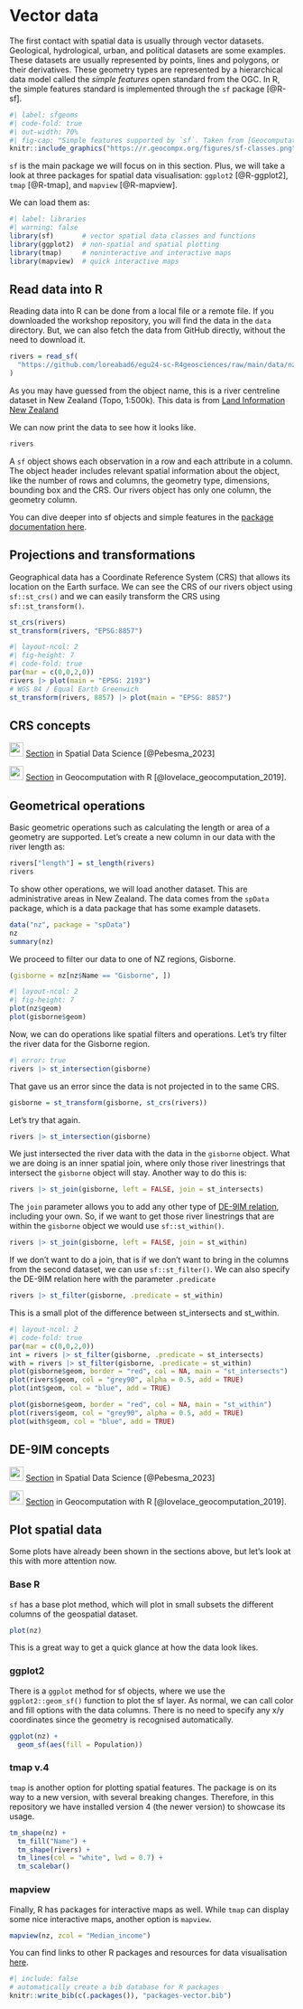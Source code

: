 # Vector data

The first contact with spatial data is usually through vector datasets. 
Geological, hydrological, urban, and political datasets are some examples.
These datasets are usually represented by points, lines and polygons, or their derivatives.
These geometry types are represented by a hierarchical data model called the *simple features* open standard from the OGC.
In R, the simple features standard is implemented through the `sf` package [@R-sf].

```r
#| label: sfgeoms
#| code-fold: true
#| out-width: 70%
#| fig-cap: "Simple features supported by `sf`. Taken from [Geocomputation with R](https://r.geocompx.org/spatial-class#intro-sf)."
knitr::include_graphics("https://r.geocompx.org/figures/sf-classes.png")
```

`sf` is the main package we will focus on in this section. 
Plus, we will take a look at three packages for spatial data visualisation:
`ggplot2` [@R-ggplot2], `tmap` [@R-tmap], and `mapview` [@R-mapview].

We can load them as:

```r
#| label: libraries
#| warning: false
library(sf)       # vector spatial data classes and functions
library(ggplot2)  # non-spatial and spatial plotting
library(tmap)     # noninteractive and interactive maps
library(mapview)  # quick interactive maps
```

## Read data into R

Reading data into R can be done from a local file or a remote file. 
If you downloaded the workshop repository, you will find the data in the `data` directory.
But, we can also fetch the data from GitHub directly, without the need to download it. 

```r
rivers = read_sf(
  "https://github.com/loreabad6/egu24-sc-R4geosciences/raw/main/data/nz-river-centrelines-topo-1500k.gpkg"
)
```

As you may have guessed from the object name, this is a river centreline dataset in New Zealand (Topo, 1:500k).
This data is from [Land Information New Zealand](https://data.linz.govt.nz/layer/50223-nz-river-centrelines-topo-1500k/)

We can now print the data to see how it looks like.

```r
rivers
```

A `sf` object shows each observation in a row and each attribute in a column.
The object header includes relevant spatial information about the object, 
like the number of rows and columns, the geometry type, dimensions, bounding box and the CRS.
Our rivers object has only one column, the geometry column.

::: {.callout-note}
You can dive deeper into sf objects and simple features in the [package documentation here](https://r-spatial.github.io/sf/articles/sf1.html).
:::

## Projections and transformations

Geographical data has a Coordinate Reference System (CRS) that allows its location on the Earth surface.
We can see the CRS of our rivers object using `sf::st_crs()` and we can easily transform the CRS using `sf::st_transform()`.

```r
st_crs(rivers)
st_transform(rivers, "EPSG:8857")
```

```r
#| layout-ncol: 2
#| fig-height: 7
#| code-fold: true
par(mar = c(0,0,2,0))
rivers |> plot(main = "EPSG: 2193")
# WGS 84 / Equal Earth Greenwich
st_transform(rivers, 8857) |> plot(main = "EPSG: 8857")
```

::: {.callout-tip}
# CRS concepts 

![](https://r-spatial.org/book/images/cover.jpg){width=25} [Section](https://r-spatial.org/book/02-Spaces.html#sec-crs) in Spatial Data Science [@Pebesma_2023] 

![](https://r.geocompx.org/images/cover.png){width=25} [Section](https://r.geocompx.org/spatial-class#crs-intro) in Geocomputation with R [@lovelace_geocomputation_2019].
:::

## Geometrical operations

Basic geometric operations such as calculating the length or area of a geometry are supported.
Let's create a new column in our data with the river length as:

```r
rivers["length"] = st_length(rivers)
rivers
```

To show other operations, we will load another dataset.
This are administrative areas in New Zealand. 
The data comes from the `spData` package, which is a data package that has some example datasets.

```r
data("nz", package = "spData")
nz
summary(nz)
```

We proceed to filter our data to one of NZ regions, Gisborne. 

```r
(gisborne = nz[nz$Name == "Gisborne", ])
```

```r
#| layout-ncol: 2
#| fig-height: 7
plot(nz$geom)
plot(gisborne$geom)
```

Now, we can do operations like spatial filters and operations.
Let's try filter the river data for the Gisborne region.

```r
#| error: true
rivers |> st_intersection(gisborne)
```

That gave us an error since the data is not projected in to the same CRS. 

```r
gisborne = st_transform(gisborne, st_crs(rivers))
```

Let's try that again. 

```r
rivers |> st_intersection(gisborne)
```

We just intersected the river data with the data in the `gisborne` object.
What we are doing is an inner spatial join, where only those river linestrings that intersect the `gisborne` object will stay.
Another way to do this is:

```r
rivers |> st_join(gisborne, left = FALSE, join = st_intersects)
```

The `join` parameter allows you to add any other type of [DE-9IM relation](https://en.wikipedia.org/wiki/DE-9IM), including your own.
So, if we want to get those river linestrings that are within the `gisborne` object we would use `sf::st_within()`. 

```r
rivers |> st_join(gisborne, left = FALSE, join = st_within)
```

If we don't want to do a join, that is if we don't want to bring in the columns from the second dataset, we can use `sf::st_filter()`. 
We can also specify the DE-9IM relation here with the parameter `.predicate`
```r
rivers |> st_filter(gisborne, .predicate = st_within)
```

This is a small plot of the difference between st_intersects and st_within.

```r
#| layout-ncol: 2
#| code-fold: true
par(mar = c(0,0,2,0))
int = rivers |> st_filter(gisborne, .predicate = st_intersects)
with = rivers |> st_filter(gisborne, .predicate = st_within)
plot(gisborne$geom, border = "red", col = NA, main = "st_intersects")
plot(rivers$geom, col = "grey90", alpha = 0.5, add = TRUE)
plot(int$geom, col = "blue", add = TRUE)

plot(gisborne$geom, border = "red", col = NA, main = "st_within")
plot(rivers$geom, col = "grey90", alpha = 0.5, add = TRUE)
plot(with$geom, col = "blue", add = TRUE)
```

::: {.callout-tip}
# DE-9IM concepts 

![](https://r-spatial.org/book/images/cover.jpg){width=25} [Section](https://r-spatial.org/book/03-Geometries.html#sec-de9im) in Spatial Data Science [@Pebesma_2023] 

![](https://r.geocompx.org/images/cover.png){width=25} [Section](https://r.geocompx.org/spatial-operations#DE-9IM-strings) in Geocomputation with R [@lovelace_geocomputation_2019].
:::

## Plot spatial data

Some plots have already been shown in the sections above, but let's look at this with more attention now.

### Base R

`sf` has a base plot method, which will plot in small subsets the different columns of the geospatial dataset.

```r
plot(nz)
```

This is a great way to get a quick glance at how the data look likes.

### ggplot2

There is a `ggplot` method for sf objects, where we use the `ggplot2::geom_sf()` function to plot the sf layer.
As normal, we can call color and fill options with the data columns.
There is no need to specify any x/y coordinates since the geometry is recognised automatically.

```r
ggplot(nz) +
  geom_sf(aes(fill = Population))
```

### tmap v.4

`tmap` is another option for plotting spatial features.
The package is on its way to a new version, with several breaking changes. 
Therefore, in this repository we have installed version 4 (the newer version) to showcase its usage.

```r
tm_shape(nz) +
  tm_fill("Name") +
  tm_shape(rivers) +
  tm_lines(col = "white", lwd = 0.7) +
  tm_scalebar()
```

### mapview

Finally, R has packages for interactive maps as well. 
While `tmap` can display some nice interactive maps, another option is `mapview`.

```r
mapview(nz, zcol = "Median_income")
```


::: {.callout-note}
You can find links to other R packages and resources for data visualisation [here](https://loreabad6.github.io/foss4g/slides.html).
:::

```r
#| include: false
# automatically create a bib database for R packages
knitr::write_bib(c(.packages()), "packages-vector.bib")
```
